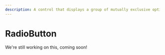 ---
description: A control that displays a group of mutually exclusive options with keyboarding and accessibility support.
---

# RadioButton

We're still working on this, coming soon!